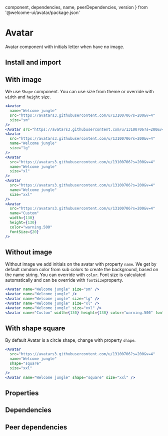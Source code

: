 
  component,
  dependencies,
  name,
  peerDependencies,
  version
} from '@welcome-ui/avatar/package.json'

# Avatar

<tagversion version={version} name={name} />

Avatar component with initials letter when have no image.

## Install and import

<usage component={component} name={name} peerDependencies={peerDependencies} />

## With image

We use `Shape` component. You can use size from theme or override with `width` and `height` size.

```jsx row
<Avatar
  name="Welcome jungle"
  src="https://avatars3.githubusercontent.com/u/13100706?s=200&v=4"
  size="sm"
/>
<Avatar src="https://avatars3.githubusercontent.com/u/13100706?s=200&v=4" name="Welcome jungle" />
<Avatar
  src="https://avatars3.githubusercontent.com/u/13100706?s=200&v=4"
  name="Welcome jungle"
  size="lg"
/>
<Avatar
  src="https://avatars3.githubusercontent.com/u/13100706?s=200&v=4"
  name="Welcome jungle"
  size="xl"
/>
<Avatar
  src="https://avatars3.githubusercontent.com/u/13100706?s=200&v=4"
  name="Welcome jungle"
  size="xxl"
/>
<Avatar
  src="https://avatars3.githubusercontent.com/u/13100706?s=200&v=4"
  name="Custom"
  width={130}
  height={130}
  color="warning.500"
  fontSize={20}
/>
```

## Without image

Without image we add initials on the avatar with property `name`. We get by default ramdom color from sub colors to create the background, based on the name string. You can override with `color`. Font size is calculated automatically and can be override with `fontSize`property.

```jsx row
<Avatar name="Welcome jungle" size="sm" />
<Avatar name="Welcome jungle" />
<Avatar name="Welcome jungle" size="lg" />
<Avatar name="Welcome jungle" size="xl" />
<Avatar name="Welcome jungle" size="xxl" />
<Avatar name="Custom" width={130} height={130} color="warning.500" fontSize={20} />
```

## With shape square

By default Avatar is a circle shape, change with property `shape`.

```jsx row
<Avatar
  src="https://avatars3.githubusercontent.com/u/13100706?s=200&v=4"
  name="Welcome jungle"
  shape="square"
  size="xxl"
/>
<Avatar name="Welcome jungle" shape="square" size="xxl" />
```

## Properties

<props propTypes={props.propTypes.Avatar} />

## Dependencies

<dependencies dependencies={dependencies} />

## Peer dependencies

<dependencies dependencies={peerDependencies} />
